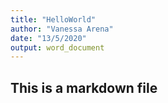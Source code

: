 ```yaml
---
title: "HelloWorld"
author: "Vanessa Arena"
date: "13/5/2020"
output: word_document
---
```

## This is a markdown file

